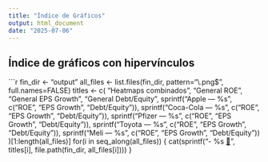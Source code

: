 ```yaml
---
title: "Índice de Gráficos"
output: html_document
date: "2025-07-06"
---
```

## Índice de gráficos con hipervínculos

```r
fin_dir <- "output"
all_files <- list.files(fin_dir, pattern="\\.png$", full.names=FALSE)
titles <- c(
  "Heatmaps combinados",
  "General ROE", "General EPS Growth", "General Debt/Equity",
  sprintf("Apple — %s", c("ROE", "EPS Growth", "Debt/Equity")),
  sprintf("Coca-Cola — %s", c("ROE", "EPS Growth", "Debt/Equity")),
  sprintf("Pfizer — %s", c("ROE", "EPS Growth", "Debt/Equity")),
  sprintf("Toyota — %s", c("ROE", "EPS Growth", "Debt/Equity")),
  sprintf("Meli — %s", c("ROE", "EPS Growth", "Debt/Equity"))
)[1:length(all_files)]
for(i in seq_along(all_files)) {
  cat(sprintf("- %s [🔗](%s)\n",
              titles[i],
              file.path(fin_dir, all_files[i])))
}


